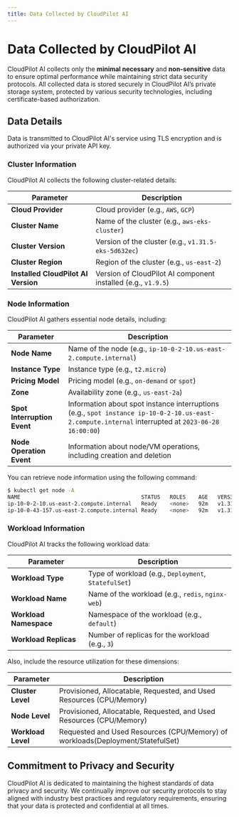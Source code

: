 ```yaml
---
title: Data Collected by CloudPilot AI
---
```


# Data Collected by CloudPilot AI

CloudPilot AI collects only the **minimal necessary** and **non-sensitive** data to ensure optimal performance while maintaining strict data security protocols. All collected data is stored securely in CloudPilot AI’s private storage system, protected by various security technologies, including certificate-based authorization.

## Data Details

Data is transmitted to CloudPilot AI's service using TLS encryption and is authorized via your private API key.

### Cluster Information

CloudPilot AI collects the following cluster-related details:

| Parameter                           | Description                                                   |
| ----------------------------------- | ------------------------------------------------------------- |
| **Cloud Provider**                  | Cloud provider (e.g., `AWS`, `GCP`)                           |
| **Cluster Name**                    | Name of the cluster (e.g., `aws-eks-cluster`)                 |
| **Cluster Version**                 | Version of the cluster (e.g., `v1.31.5-eks-5d632ec`)          |
| **Cluster Region**                  | Region of the cluster (e.g., `us-east-2`)                     |
| **Installed CloudPilot AI Version** | Version of CloudPilot AI component installed (e.g., `v1.9.5`) |

### Node Information

CloudPilot AI gathers essential node details, including:

| Parameter                   | Description                                                                                                                                        |
| --------------------------- | -------------------------------------------------------------------------------------------------------------------------------------------------- |
| **Node Name**               | Name of the node (e.g., `ip-10-0-2-10.us-east-2.compute.internal`)                                                                                 |
| **Instance Type**           | Instance type (e.g., `t2.micro`)                                                                                                                   |
| **Pricing Model**           | Pricing model (e.g., `on-demand` or `spot`)                                                                                                        |
| **Zone**                    | Availability zone (e.g., `us-east-2a`)                                                                                                             |
| **Spot Interruption Event** | Information about spot instance interruptions (e.g., `spot instance ip-10-0-2-10.us-east-2.compute.internal` interrupted at `2023-06-28 16:00:00`) |
| **Node Operation Event**    | Information about node/VM operations, including creation and deletion                                                                              |

You can retrieve node information using the following command:

```bash
$ kubectl get node -A
NAME                                      STATUS   ROLES    AGE   VERSION
ip-10-0-2-10.us-east-2.compute.internal   Ready    <none>   92m   v1.31.5-eks-5d632ec
ip-10-0-43-157.us-east-2.compute.internal Ready    <none>   92m   v1.31.5-eks-5d632ec
```

### Workload Information

CloudPilot AI tracks the following workload data:

| Parameter              | Description                                          |
| ---------------------- | ---------------------------------------------------- |
| **Workload Type**      | Type of workload (e.g., `Deployment`, `StatefulSet`) |
| **Workload Name**      | Name of the workload (e.g., `redis`, `nginx-web`)    |
| **Workload Namespace** | Namespace of the workload (e.g., `default`)          |
| **Workload Replicas**  | Number of replicas for the workload (e.g., `3`)      |


Also, include the resource utilization for these dimensions:

| Parameter             | Description                                                                     |
| --------------------- | ------------------------------------------------------------------------------- |
| **Cluster Level**     | Provisioned, Allocatable, Requested, and Used Resources (CPU/Memory)            |
| **Node Level**        | Provisioned, Allocatable, Requested, and Used Resources (CPU/Memory)            |
| **Workload Level**    | Requested and Used Resources (CPU/Memory) of workloads(Deployment/StatefulSet)  |

## Commitment to Privacy and Security

CloudPilot AI is dedicated to maintaining the highest standards of data privacy and security. We continually improve our security protocols to stay aligned with industry best practices and regulatory requirements, ensuring that your data is protected and confidential at all times.
